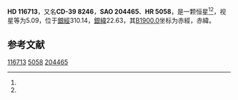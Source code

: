 {{Starbox begin
| name = HD 116713
}}
{{Starbox observe
| epoch = [[J2000.0|J2000.0]]
| constell = {{星座名待查}}<ref name=SIMBAD>{{cite web
 | url=http://simbad.u-strasbg.fr/simbad/sim-id?Ident=HR+5058
 | title=Pulsating variable Star
 | publisher=Centre de Données astronomiques de Strasbourg
 | work=SIMBAD
 | accessdate=2012-07-13
 | archive-date=2016-03-17
 | archive-url=https://web.archive.org/web/20160317200714/http://simbad.u-strasbg.fr/simbad/sim-id?Ident=HR+5058
 | dead-url=no
 }}</ref><ref name=DATA>{{cite web
 | url=http://vizier.u-strasbg.fr/viz-bin/VizieR-5?-out.add=.&-source=5050&-corr=PK=HR&-out.max=9999&HR=5058
 | title=VizieR Detailed Page
 | accessdate=2012-07-13
 | archive-date=2016-03-05
 | archive-url=https://web.archive.org/web/20160305215402/http://vizier.u-strasbg.fr/viz-bin/VizieR-5?-out.add=.&-source=5050&-corr=PK=HR&-out.max=9999&HR=5058
 | dead-url=no
 }}</ref>
| 星官 = 
| ra = {{RA|13|26|7.8}}<ref name=SIMBAD /><ref name=DATA />
| dec = {{DEC|-39|45|19}}<ref name=SIMBAD /><ref name=DATA />
| appmag_v = 5.09<ref name=SIMBAD /><ref name=DATA />
}}
{{Starbox character
| class = K0.5III:Ba3<ref name=SIMBAD /><ref name=DATA />
| b-v = 1.2<ref name=SIMBAD /><ref name=DATA />
| u-b = 1.02<ref name=SIMBAD /><ref name=DATA />
| r-i = <ref name=SIMBAD /><ref name=DATA />
| variable = 
}}
{{Starbox astrometry
| radial_v = 1.02
| prop_mo_ra = 67
| parallax = 0.012
| p_error = 
}}
{{Starbox catalog
| names =CD-39 8246，[[SAO星表|SAO]] 204465，[[HD星表|HD]] 116713，[[HR星表|HR]] 5058}}
{{Starbox reference |Simbad=HR+5058}}
{{Starbox end}}

'''HD 116713'''，又名'''CD-39 8246'''，'''SAO 204465'''、'''HR 5058'''，是一颗恒星<ref name=SIMBAD /><ref name=DATA />，视星等为5.09，位于[[銀道座標系|銀經]]310.14，[[銀道座標系|銀緯]]22.63，其[[B1900.0|B1900.0]]坐标为赤經{{RA|13|20|19.7}}，赤緯{{DEC|-39|22.63|59}}。

== 参考文献 ==
{{reflist}}

{{star-stub}}

[[Category:HD和HDE天體|116713]]
[[Category:HR天體|5058]]
[[Category:SAO天體|204465]]